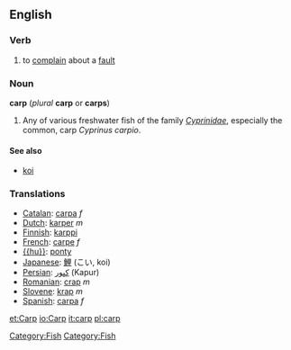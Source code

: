 ==English==
===Verb===
{{en-infl-reg-consonant|carp||}}

#to [[complain]] about a [[fault]]

{{wikipedia}}
===Noun===
'''carp''' (''plural'' '''carp''' or '''carps''')

# Any of various freshwater fish of the family ''[[Cyprinidae]]'', especially the common, carp ''Cyprinus carpio''.

====See also====
* [[koi]]

[[Category:Fish]]

=== Translations ===
*[[Catalan]]: [[carpa]] ''f''
*[[Dutch]]: [[karper]] ''m''
*[[Finnish]]: [[karppi]]
*[[French]]: [[carpe]] ''f''
*[[{{hu}}]]: [[ponty]]
*[[Japanese]]: [[鯉]] (こい, koi)
*[[Persian]]: [[كپور]] (Kapur)
*[[Romanian]]: [[crap]] ''m''
*[[Slovene]]: [[krap]] ''m''
*[[Spanish]]: [[carpa]] ''f''

[[Category:Fish]]

[[et:Carp]]
[[io:Carp]]
[[it:carp]]
[[pl:carp]]